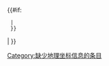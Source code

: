<span id="coordinates" class="metadata coord-missing"><!-- Please do not add text here until there is cross-community consensus to do so. --></span>{{main other
| demospace = {{{demospace|}}}
| {{#if:{{{1|}}}
  | [[Category:缺少地理坐标信息的条目]]
  | [[Category:缺少地理坐标信息的未分类条目]]
  }}{{#if:{{{2|}}}
  | [[Category:缺少地理坐标信息的条目]]
  }}
| <!-- Do not categorise when not in main (article) space. -->
}}<noinclude>

{{documentation}}
<!-- Add categories and interwikis to the /doc subpage, not here! -->
</noinclude>